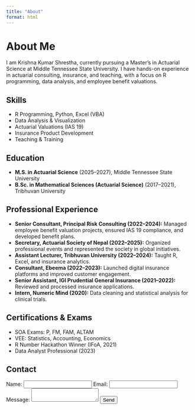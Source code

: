 ```yaml
---
title: "About"
format: html
---
```


# About Me

I am Krishna Kumar Shrestha, currently pursuing a Master’s in Actuarial Science at Middle Tennessee State University. I have hands-on experience in actuarial consulting, insurance, and teaching, with a focus on R programming, data analysis, and employee benefit valuations.

## Skills

- R Programming, Python, Excel (VBA)
- Data Analysis & Visualization
- Actuarial Valuations (IAS 19)
- Insurance Product Development
- Teaching & Training

## Education

- **M.S. in Actuarial Science** (2025–2027), Middle Tennessee State University
- **B.Sc. in Mathematical Sciences (Actuarial Science)** (2017–2021), Tribhuvan University

## Professional Experience

- **Senior Consultant, Principal Risk Consulting (2022–2024):** Managed employee benefit valuation projects, ensured IAS 19 compliance, and developed benefit plans.
- **Secretary, Actuarial Society of Nepal (2022–2025):** Organized professional events and represented the society in global initiatives.
- **Assistant Lecturer, Tribhuvan University (2022–2024):** Taught R, Excel, and insurance analytics.
- **Consultant, Ebeema (2022–2023):** Launched digital insurance platforms and improved customer engagement.
- **Senior Assistant, IGI Prudential General Insurance (2021–2022):** Reviewed and processed insurance applications.
- **Intern, Numeric Mind (2020):** Data cleaning and statistical analysis for clinical trials.

## Certifications & Exams

- SOA Exams: P, FM, FAM, ALTAM
- VEE: Statistics, Accounting, Economics
- R Number Hackathon Winner (IFoA, 2021)
- Data Analyst Professional (2023)

## Contact

<form action="https://formspree.io/f/your-form-id" method="POST">
  <label for="name">Name:</label>
  <input type="text" name="name" required>
  <label for="email">Email:</label>
  <input type="email" name="email" required>
  <label for="message">Message:</label>
  <textarea name="message" required></textarea>
  <button type="submit">Send</button>
</form>

<!-- To customize: Update skills, background, and form action URL -->
